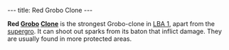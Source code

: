 ---
title: Red Grobo Clone
---

{{twinsunica import}}{{Infobox Enemy
 |image=Red_grobo_clone.JPG‎
 |race=grobo
 |gender=male
 |size=
 |lba1=yes
 |lba2=
 |alignment=
 |occupation=
 |requires=Red
 |melee=yes
 |ranged=
 |magic=
 |explosive=
 |range=
 |speed=
 |damage=Medium
 |rate=2 seconds
 |reaction=Moves sideways
 |recovery=0.7 seconds
}}

'''Red [[Grobo]] [[Clone]]''' is the strongest Grobo-clone in [[LBA 1]], apart from the [[supergro]]. It can shoot out sparks from its baton that inflict damage. They are usually found in more protected areas.

<!-- remove these category links when they're all automated by categorizers...
[[Category: Clones]]
[[Category: Red enemies]]
[[Category: Melee fighters]]
[[Category: Average characters]]
[[Category: FunFrock's army]]
[[Category: Grobos]] -->